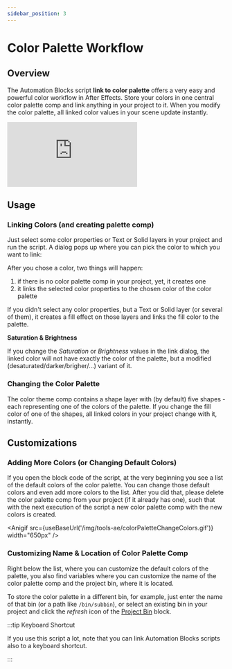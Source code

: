 ```yaml
---
sidebar_position: 3
---
```



# Color Palette Workflow

## Overview
 
The Automation Blocks script **link to color palette** offers a very easy and powerful color workflow in After Effects. Store your colors in one central color palette comp and link anything in your project to it. When you modify the color palette, all linked color values in your scene update instantly.

 <div class="video-container"><iframe src="https://www.youtube.com/embed/G6QafG2KLZ0?rel=0"  frameborder="0" allowfullscreen="allowfullscreen"></iframe>
</div>

## Usage

### Linking Colors (and creating palette comp)

Just select some color properties or Text or Solid layers in your project and run the script. A dialog pops up where you can pick the color to which you want to link: 

<RetinaImg src="/img/tools-ae/colorPaletteLinkDialog.png" alt="After Effects Script: Link to Color Palette"/>
  
After you chose a color, two things will happen:

1. if there is no color palette comp in your project, yet, it creates one
2. it links the selected color properties to the chosen color of the color palette

If you didn't select any color properties, but a Text or Solid layer (or several of them), it creates a fill effect on those layers and links the fill color to the palette.

**Saturation & Brightness**

If you change the *Saturation* or *Brightness* values in the link dialog, the linked color will not have exactly the color of the palette, but a modified (desaturated/darker/brigher/...) variant of it.

### Changing the Color Palette

The color theme comp contains a shape layer with (by default) five shapes - each representing one of the colors of the palette. If you change the fill color of one of the shapes, all linked colors in your project change with it, instantly.


## Customizations

### Adding More Colors (or Changing Default Colors)

If you open the block code of the script, at the very beginning you see a list of the default colors of the color palette. You can change those default colors and even add more colors to the list. After you did that, please delete the color palette comp from your project (if it already has one), such that with the next execution of the script a new color palette comp with the new colors is created.

<Anigif src={useBaseUrl('/img/tools-ae/colorPaletteChangeColors.gif')} width="650px" />

### Customizing Name & Location of Color Palette Comp

Right below the list, where you can customize the default colors of the palette, you also find variables where you can customize the name of the color palette comp and the project bin, where it is located.
<RetinaImg src="/img/tools-ae/colorPaletteChangeCompName.png" alt="Custom Color Palette Name"/>

To store the color palette in a different bin, for example, just enter the name of that bin (or a path like `/bin/subbin`), or select an existing bin in your project and click the *refresh* icon of the [Project Bin](../block-reference/aeProjectItems.mdx##ae_itembin_path) block.


:::tip Keyboard Shortcut

If you use this script a lot, note that you can link Automation Blocks scripts also to a keyboard shortcut.

:::

